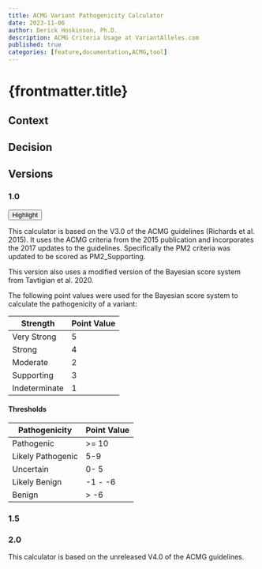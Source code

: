 ```yaml
---
title: ACMG Variant Pathogenicity Calculator
date: 2023-11-06
author: Derick Hoskinson, Ph.D.
description: ACMG Criteria Usage at VariantAlleles.com
published: true
categories: [feature,documentation,ACMG,tool]
---
```



# {frontmatter.title}

## Context

## Decision

## Versions

### 1.0

<Button>
Highlight
</Button>

This calculator is based on the V3.0 of the ACMG guidelines (Richards et al. 2015). It uses the ACMG criteria from the 2015 publication and incorporates the 2017 updates to the guidelines. Specifically the PM2 criteria was updated to be scored as PM2_Supporting.

This version also uses a modified version of the Bayesian score system from Tavtigian et al. 2020.

The following point values were used for the Bayesian score system to calculate the pathogenicity of a variant:

| Strength      | Point Value |
| ------------- | ----------- |
| Very Strong   | 5           |
| Strong        | 4           |
| Moderate      | 2           |
| Supporting    | 3           |
| Indeterminate | 1           |

#### Thresholds

| Pathogenicity     | Point Value |
| ----------------- | ----------- |
| Pathogenic        | >= 10       |
| Likely Pathogenic | 5-9         |
| Uncertain         | 0- 5        |
| Likely Benign     | -1 - -6     |
| Benign            | > -6        |

### 1.5

### 2.0

This calculator is based on the unreleased V4.0 of the ACMG guidelines.
